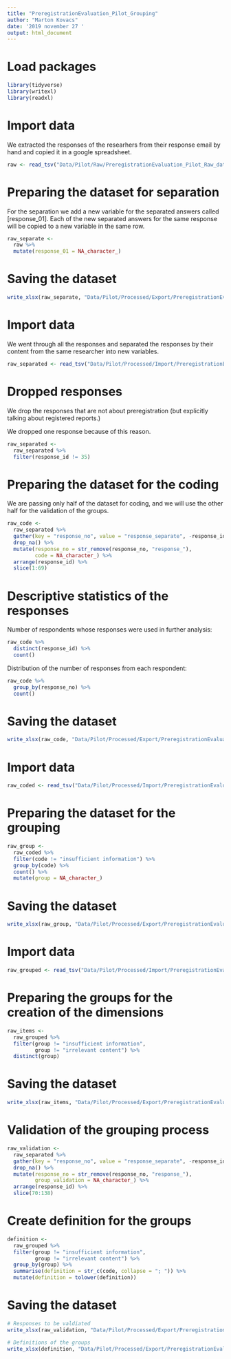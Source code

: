 ```yaml
---
title: "PreregistrationEvaluation_Pilot_Grouping"
author: "Marton Kovacs"
date: '2019 november 27 '
output: html_document
---
```


# Load packages

```r
library(tidyverse)
library(writexl)
library(readxl)
```

# Import data

We extracted the responses of the researhers from their response email by hand and copied it in a google spreadsheet.

```r
raw <- read_tsv("Data/Pilot/Raw/PreregistrationEvaluation_Pilot_Raw_data.tsv")
```

# Preparing the dataset for separation

For the separation we add a new variable for the separated answers called [response_01]. Each of the new separated answers for the same response will be copied to a new variable in the same row.

```r
raw_separate <- 
  raw %>% 
  mutate(response_01 = NA_character_)
```

# Saving the dataset

```r
write_xlsx(raw_separate, "Data/Pilot/Processed/Export/PreregistrationEvaluation_Pilot_Separating_data.xlsx")
```

# Import data

We went through all the responses and separated the responses by their content from the same researcher into new variables.

```r
raw_separated <- read_tsv("Data/Pilot/Processed/Import/PreregistrationEvaluation_Pilot_Separated_data.tsv")
```

# Dropped responses

We drop the responses that are not about preregistration (but explicitly talking about registered reports.)

We dropped one response because of this reason.

```r
raw_separated <-
  raw_separated %>% 
  filter(response_id != 35)
```

# Preparing the dataset for the coding

We are passing only half of the dataset for coding, and we will use the other half for the validation of the groups.

```r
raw_code <-
  raw_separated %>% 
  gather(key = "response_no", value = "response_separate", -response_id, -response_raw) %>% 
  drop_na() %>% 
  mutate(response_no = str_remove(response_no, "response_"),
         code = NA_character_) %>% 
  arrange(response_id) %>% 
  slice(1:69)
```

# Descriptive statistics of the responses

Number of respondents whose responses were used in further analysis:

```r
raw_code %>% 
  distinct(response_id) %>% 
  count()
```

Distribution of the number of responses from each respondent:

```r
raw_code %>% 
  group_by(response_no) %>% 
  count()
```

# Saving the dataset

```r
write_xlsx(raw_code, "Data/Pilot/Processed/Export/PreregistrationEvaluation_Pilot_Coding_data.xlsx")
```

# Import data

```r
raw_coded <- read_tsv("Data/Pilot/Processed/Import/PreregistrationEvaluation_Pilot_Coded_data.tsv")
```

# Preparing the dataset for the grouping

```r
raw_group <-
  raw_coded %>% 
  filter(code != "insufficient information") %>% 
  group_by(code) %>% 
  count() %>% 
  mutate(group = NA_character_)
```

# Saving the dataset

```r
write_xlsx(raw_group, "Data/Pilot/Processed/Export/PreregistrationEvaluation_Pilot_Grouping_data.xlsx")
```

# Import data

```r
raw_grouped <- read_tsv("Data/Pilot/Processed/Import/PreregistrationEvaluation_Pilot_Grouped_data.tsv")
```

# Preparing the groups for the creation of the dimensions

```r
raw_items <-
  raw_grouped %>% 
  filter(group != "insufficient information",
         group != "irrelevant content") %>% 
  distinct(group)
```

# Saving the dataset

```r
write_xlsx(raw_items, "Data/Pilot/Processed/Export/PreregistrationEvaluation_Pilot_ItemCreation_data.xlsx")
```

# Validation of the grouping process

```r
raw_validation <-
  raw_separated %>% 
  gather(key = "response_no", value = "response_separate", -response_id, -response_raw) %>% 
  drop_na() %>% 
  mutate(response_no = str_remove(response_no, "response_"),
         group_validation = NA_character_) %>% 
  arrange(response_id) %>% 
  slice(70:138)
```

# Create definition for the groups

```r
definition <-
  raw_grouped %>% 
  filter(group != "insufficient information",
         group != "irrelevant content") %>% 
  group_by(group) %>% 
  summarise(definition = str_c(code, collapse = "; ")) %>% 
  mutate(definition = tolower(definition))
```

# Saving the dataset

```r
# Responses to be valdiated
write_xlsx(raw_validation, "Data/Pilot/Processed/Export/PreregistrationEvaluation_Pilot_Validation_data.xlsx")

# Definitions of the groups
write_xlsx(definition, "Data/Pilot/Processed/Export/PreregistrationEvaluation_Pilot_Definition_data.xlsx")
```
